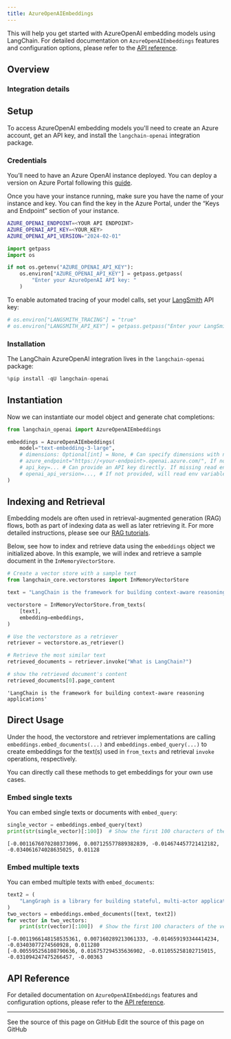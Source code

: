 ```yaml
---
title: AzureOpenAIEmbeddings
---
```


This will help you get started with AzureOpenAI embedding models using LangChain. For detailed documentation on `AzureOpenAIEmbeddings` features and configuration options, please refer to the [API reference](https://python.langchain.com/api_reference/openai/embeddings/langchain_openai.embeddings.azure.AzureOpenAIEmbeddings.html).

## Overview

### Integration details

<ItemTable category="text_embedding" item="AzureOpenAI" />

## Setup

To access AzureOpenAI embedding models you'll need to create an Azure account, get an API key, and install the `langchain-openai` integration package.

### Credentials

You’ll need to have an Azure OpenAI instance deployed. You can deploy a version on Azure Portal following this [guide](https://learn.microsoft.com/en-us/azure/ai-services/openai/how-to/create-resource?pivots=web-portal).

Once you have your instance running, make sure you have the name of your instance and key. You can find the key in the Azure Portal, under the “Keys and Endpoint” section of your instance.

```bash
AZURE_OPENAI_ENDPOINT=<YOUR API ENDPOINT>
AZURE_OPENAI_API_KEY=<YOUR_KEY>
AZURE_OPENAI_API_VERSION="2024-02-01"
```

```python
import getpass
import os

if not os.getenv("AZURE_OPENAI_API_KEY"):
    os.environ["AZURE_OPENAI_API_KEY"] = getpass.getpass(
        "Enter your AzureOpenAI API key: "
    )
```

To enable automated tracing of your model calls, set your [LangSmith](https://docs.smith.langchain.com/) API key:

```python
# os.environ["LANGSMITH_TRACING"] = "true"
# os.environ["LANGSMITH_API_KEY"] = getpass.getpass("Enter your LangSmith API key: ")
```

### Installation

The LangChain AzureOpenAI integration lives in the `langchain-openai` package:

```python
%pip install -qU langchain-openai
```

## Instantiation

Now we can instantiate our model object and generate chat completions:

```python
from langchain_openai import AzureOpenAIEmbeddings

embeddings = AzureOpenAIEmbeddings(
    model="text-embedding-3-large",
    # dimensions: Optional[int] = None, # Can specify dimensions with new text-embedding-3 models
    # azure_endpoint="https://<your-endpoint>.openai.azure.com/", If not provided, will read env variable AZURE_OPENAI_ENDPOINT
    # api_key=... # Can provide an API key directly. If missing read env variable AZURE_OPENAI_API_KEY
    # openai_api_version=..., # If not provided, will read env variable AZURE_OPENAI_API_VERSION
)
```

## Indexing and Retrieval

Embedding models are often used in retrieval-augmented generation (RAG) flows, both as part of indexing data as well as later retrieving it. For more detailed instructions, please see our [RAG tutorials](/oss/python/langchain/rag).

Below, see how to index and retrieve data using the `embeddings` object we initialized above. In this example, we will index and retrieve a sample document in the `InMemoryVectorStore`.

```python
# Create a vector store with a sample text
from langchain_core.vectorstores import InMemoryVectorStore

text = "LangChain is the framework for building context-aware reasoning applications"

vectorstore = InMemoryVectorStore.from_texts(
    [text],
    embedding=embeddings,
)

# Use the vectorstore as a retriever
retriever = vectorstore.as_retriever()

# Retrieve the most similar text
retrieved_documents = retriever.invoke("What is LangChain?")

# show the retrieved document's content
retrieved_documents[0].page_content
```

```output
'LangChain is the framework for building context-aware reasoning applications'
```

## Direct Usage

Under the hood, the vectorstore and retriever implementations are calling `embeddings.embed_documents(...)` and `embeddings.embed_query(...)` to create embeddings for the text(s) used in `from_texts` and retrieval `invoke` operations, respectively.

You can directly call these methods to get embeddings for your own use cases.

### Embed single texts

You can embed single texts or documents with `embed_query`:

```python
single_vector = embeddings.embed_query(text)
print(str(single_vector)[:100])  # Show the first 100 characters of the vector
```

```output
[-0.0011676070280373096, 0.007125577889382839, -0.014674457721412182, -0.034061674028635025, 0.01128
```

### Embed multiple texts

You can embed multiple texts with `embed_documents`:

```python
text2 = (
    "LangGraph is a library for building stateful, multi-actor applications with LLMs"
)
two_vectors = embeddings.embed_documents([text, text2])
for vector in two_vectors:
    print(str(vector)[:100])  # Show the first 100 characters of the vector
```

```output
[-0.0011966148158535361, 0.007160289213061333, -0.014659193344414234, -0.03403077274560928, 0.011280
[-0.005595256108790636, 0.016757294535636902, -0.011055258102715015, -0.031094247475266457, -0.00363
```

## API Reference

For detailed documentation on `AzureOpenAIEmbeddings` features and configuration options, please refer to the [API reference](https://python.langchain.com/api_reference/openai/embeddings/langchain_openai.embeddings.azure.AzureOpenAIEmbeddings.html).

---

<CardGroup cols={2}>
  <Card title="View Source" icon="eye" href="https://github.com/langchain-ai/docs/blob/main/src/oss/python/integrations/text_embedding/azureopenai.mdx">
    See the source of this page on GitHub
  </Card>
  <Card title="Edit Source" icon="pen-to-square" href="https://github.com/langchain-ai/docs/edit/main/src/oss/python/integrations/text_embedding/azureopenai.mdx">
    Edit the source of this page on GitHub
  </Card>
</CardGroup>
